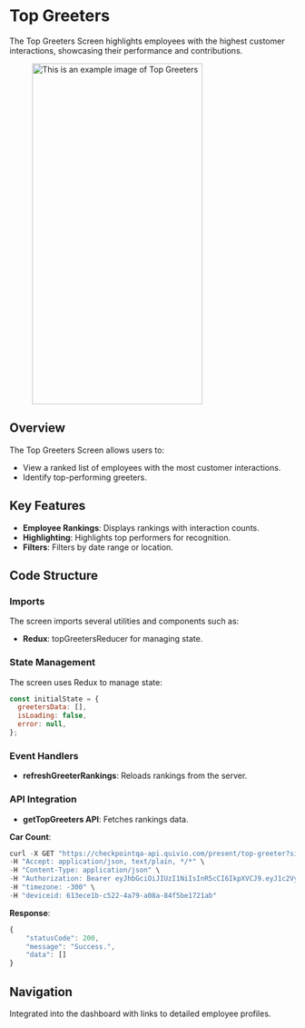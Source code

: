 
# Top Greeters

The Top Greeters Screen highlights employees with the highest customer interactions, showcasing their performance and contributions.

<figure> <img src="/img/inventory/topgreetes.png" alt="This is an example image  of Top Greeters" width="300" height="600" /></figure>

## Overview

The Top Greeters Screen allows users to:

- View a ranked list of employees with the most customer interactions.
- Identify top-performing greeters.

## Key Features

- **Employee Rankings**: Displays rankings with interaction counts.
- **Highlighting**: Highlights top performers for recognition.
- **Filters**: Filters by date range or location.

## Code Structure

### Imports

The screen imports several utilities and components such as:

- **Redux**: topGreetersReducer for managing state.

### State Management

The screen uses Redux to manage state:

```javascript
const initialState = {
  greetersData: [],
  isLoading: false,
  error: null,
};
```
### Event Handlers

- **refreshGreeterRankings**: Reloads rankings from the server.

### API Integration

- **getTopGreeters API**: Fetches rankings data.

**Car Count**:
```javascript
curl -X GET "https://checkpointqa-api.quivio.com/present/top-greeter?siteId=1" \
-H "Accept: application/json, text/plain, */*" \
-H "Content-Type: application/json" \
-H "Authorization: Bearer eyJhbGciOiJIUzI1NiIsInR5cCI6IkpXVCJ9.eyJ1c2VySWQiOjk5NDM5NiwidXNlck5hbWUiOiJkZXYxIiwiZGV2aWNlSWQiOiI2MTNlY2UxYi1jNTIyLTRhNzktYTA4YS04NGY1YmUxNzIxYWIiLCJzdWJkb21haW5fcXVhbGlmaWVyIjoicGFwYWJlYXIiLCJpYXQiOjE3Mzg2NDUwNTYsImV4cCI6MTc0MTIzNzA1Nn0.y33z3GsVOFLJfpsub8gPHS_VoWlfp4CT5jQmlar1Djw" \
-H "timezone: -300" \
-H "deviceid: 613ece1b-c522-4a79-a08a-84f5be1721ab"
```

**Response**:
```javascript
{
    "statusCode": 200,
    "message": "Success.",
    "data": []
}
```

## Navigation

Integrated into the dashboard with links to detailed employee profiles.






